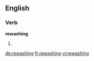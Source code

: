 ==English==

===Verb===
'''rewashing'''

# {{third-person singular of|rewash}}

[[de:rewashing]]
[[fr:rewashing]]
[[vi:rewashing]]